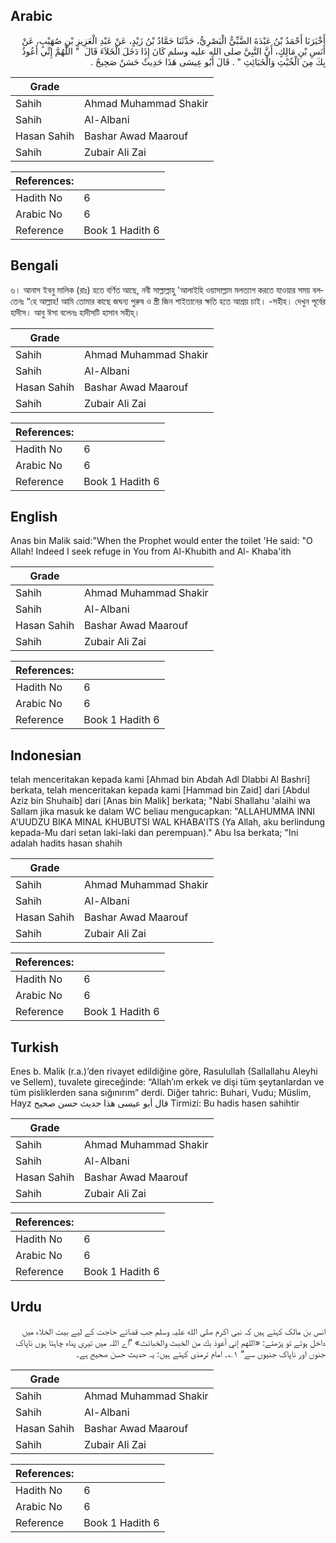 ## Arabic


<div dir="rtl" lang="ar" style={{fontSize:'larger',backgroundColor:'#f8f9fa',padding:20}}>
أَخْبَرَنَا أَحْمَدُ بْنُ عَبْدَةَ الضَّبِّيُّ الْبَصْرِيُّ، حَدَّثَنَا حَمَّادُ بْنُ زَيْدٍ، عَنْ عَبْدِ الْعَزِيزِ بْنِ صُهَيْبٍ، عَنْ أَنَسِ بْنِ مَالِكٍ، أَنَّ النَّبِيَّ صلى الله عليه وسلم كَانَ إِذَا دَخَلَ الْخَلاَءَ قَالَ ‏ "‏ اللَّهُمَّ إِنِّي أَعُوذُ بِكَ مِنَ الْخُبْثِ وَالْخَبَائِثِ ‏"‏ ‏.‏ قَالَ أَبُو عِيسَى هَذَا حَدِيثٌ حَسَنٌ صَحِيحٌ ‏.‏
</div>
<div style={{backgroundColor:'#f8f9fa',padding:20, marginBottom: 10}}><table> <thead> <tr> <th>Grade</th> <th></th> </tr> </thead> <tbody> <tr><td>Sahih</td><td>Ahmad Muhammad Shakir</td></tr><tr><td>Sahih</td><td>Al-Albani</td></tr><tr><td>Hasan Sahih</td><td>Bashar Awad Maarouf</td></tr><tr><td>Sahih</td><td>Zubair Ali Zai</td></tr></tbody></table><table> <thead> <tr> <th>References:</th> <th></th> </tr> </thead> <tbody><tr><td>Hadith No</td><td>6</td></tr><tr><td>Arabic No</td><td>6</td></tr><tr><td>Reference</td><td>Book 1 Hadith 6</td></tr></tbody></table></div>

## Bengali


<div dir="ltr" lang="bn" style={{fontSize:'larger',backgroundColor:'#f8f9fa',padding:20}}>
৬। আনাস ইবনু মালিক (রাঃ) হতে বর্ণিত আছে, নবী সাল্লাল্লাহু 'আলাইহি ওয়াসাল্লাম মলত্যাগ করতে যাওয়ার সময় বলতেনঃ “হে আল্লাহ! আমি তোমার কাছে জঘন্য পুরুষ ও স্ত্রী জিন শাইতানের ক্ষতি হতে আশ্রয় চাই। -সহীহ। দেখুন পূর্বের হাদীস। আবু ঈসা বলেনঃ হাদীসটি হাসান সহীহ্।
</div>
<div style={{backgroundColor:'#f8f9fa',padding:20, marginBottom: 10}}><table> <thead> <tr> <th>Grade</th> <th></th> </tr> </thead> <tbody> <tr><td>Sahih</td><td>Ahmad Muhammad Shakir</td></tr><tr><td>Sahih</td><td>Al-Albani</td></tr><tr><td>Hasan Sahih</td><td>Bashar Awad Maarouf</td></tr><tr><td>Sahih</td><td>Zubair Ali Zai</td></tr></tbody></table><table> <thead> <tr> <th>References:</th> <th></th> </tr> </thead> <tbody><tr><td>Hadith No</td><td>6</td></tr><tr><td>Arabic No</td><td>6</td></tr><tr><td>Reference</td><td>Book 1 Hadith 6</td></tr></tbody></table></div>

## English


<div dir="ltr" lang="en" style={{fontSize:'larger',backgroundColor:'#f8f9fa',padding:20}}>
Anas bin Malik said:"When the Prophet would enter the toilet 'He said: "O Allah! Indeed I seek refuge in You from Al-Khubith and Al- Khaba'ith
</div>
<div style={{backgroundColor:'#f8f9fa',padding:20, marginBottom: 10}}><table> <thead> <tr> <th>Grade</th> <th></th> </tr> </thead> <tbody> <tr><td>Sahih</td><td>Ahmad Muhammad Shakir</td></tr><tr><td>Sahih</td><td>Al-Albani</td></tr><tr><td>Hasan Sahih</td><td>Bashar Awad Maarouf</td></tr><tr><td>Sahih</td><td>Zubair Ali Zai</td></tr></tbody></table><table> <thead> <tr> <th>References:</th> <th></th> </tr> </thead> <tbody><tr><td>Hadith No</td><td>6</td></tr><tr><td>Arabic No</td><td>6</td></tr><tr><td>Reference</td><td>Book 1 Hadith 6</td></tr></tbody></table></div>

## Indonesian


<div dir="ltr" lang="id" style={{fontSize:'larger',backgroundColor:'#f8f9fa',padding:20}}>
telah menceritakan kepada kami [Ahmad bin Abdah Adl Dlabbi Al Bashri] berkata, telah menceritakan kepada kami [Hammad bin Zaid] dari [Abdul Aziz bin Shuhaib] dari [Anas bin Malik] berkata; "Nabi Shallahu 'alaihi wa Sallam jika masuk ke dalam WC beliau mengucapkan: "ALLAHUMMA INNI A'UUDZU BIKA MINAL KHUBUTSI WAL KHABA'ITS (Ya Allah, aku berlindung kepada-Mu dari setan laki-laki dan perempuan)." Abu Isa berkata; "Ini adalah hadits hasan shahih
</div>
<div style={{backgroundColor:'#f8f9fa',padding:20, marginBottom: 10}}><table> <thead> <tr> <th>Grade</th> <th></th> </tr> </thead> <tbody> <tr><td>Sahih</td><td>Ahmad Muhammad Shakir</td></tr><tr><td>Sahih</td><td>Al-Albani</td></tr><tr><td>Hasan Sahih</td><td>Bashar Awad Maarouf</td></tr><tr><td>Sahih</td><td>Zubair Ali Zai</td></tr></tbody></table><table> <thead> <tr> <th>References:</th> <th></th> </tr> </thead> <tbody><tr><td>Hadith No</td><td>6</td></tr><tr><td>Arabic No</td><td>6</td></tr><tr><td>Reference</td><td>Book 1 Hadith 6</td></tr></tbody></table></div>

## Turkish


<div dir="ltr" lang="tr" style={{fontSize:'larger',backgroundColor:'#f8f9fa',padding:20}}>
Enes b. Malik (r.a.)’den rivayet edildiğine göre, Rasulullah (Sallallahu Aleyhi ve Sellem), tuvalete gireceğinde: “Allah’ım erkek ve dişi tüm şeytanlardan ve tüm pisliklerden sana sığınırım” derdi. Diğer tahric: Buhari, Vudu; Müslim, Hayz قال أبو عيسى هذا حديث حسن صحيح Tirmizi: Bu hadis hasen sahihtir
</div>
<div style={{backgroundColor:'#f8f9fa',padding:20, marginBottom: 10}}><table> <thead> <tr> <th>Grade</th> <th></th> </tr> </thead> <tbody> <tr><td>Sahih</td><td>Ahmad Muhammad Shakir</td></tr><tr><td>Sahih</td><td>Al-Albani</td></tr><tr><td>Hasan Sahih</td><td>Bashar Awad Maarouf</td></tr><tr><td>Sahih</td><td>Zubair Ali Zai</td></tr></tbody></table><table> <thead> <tr> <th>References:</th> <th></th> </tr> </thead> <tbody><tr><td>Hadith No</td><td>6</td></tr><tr><td>Arabic No</td><td>6</td></tr><tr><td>Reference</td><td>Book 1 Hadith 6</td></tr></tbody></table></div>

## Urdu


<div dir="rtl" lang="ur" style={{fontSize:'larger',backgroundColor:'#f8f9fa',padding:20}}>
انس بن مالک کہتے ہیں کہ نبی اکرم صلی الله علیہ وسلم جب قضائے حاجت کے لیے بیت الخلاء میں داخل ہوتے تو پڑھتے: «اللهم إني أعوذ بك من الخبث والخبائث» ”اے اللہ میں تیری پناہ چاہتا ہوں ناپاک جنوں اور ناپاک جنیوں سے“ ۱؎۔ امام ترمذی کہتے ہیں: یہ حدیث حسن صحیح ہے۔
</div>
<div style={{backgroundColor:'#f8f9fa',padding:20, marginBottom: 10}}><table> <thead> <tr> <th>Grade</th> <th></th> </tr> </thead> <tbody> <tr><td>Sahih</td><td>Ahmad Muhammad Shakir</td></tr><tr><td>Sahih</td><td>Al-Albani</td></tr><tr><td>Hasan Sahih</td><td>Bashar Awad Maarouf</td></tr><tr><td>Sahih</td><td>Zubair Ali Zai</td></tr></tbody></table><table> <thead> <tr> <th>References:</th> <th></th> </tr> </thead> <tbody><tr><td>Hadith No</td><td>6</td></tr><tr><td>Arabic No</td><td>6</td></tr><tr><td>Reference</td><td>Book 1 Hadith 6</td></tr></tbody></table></div>